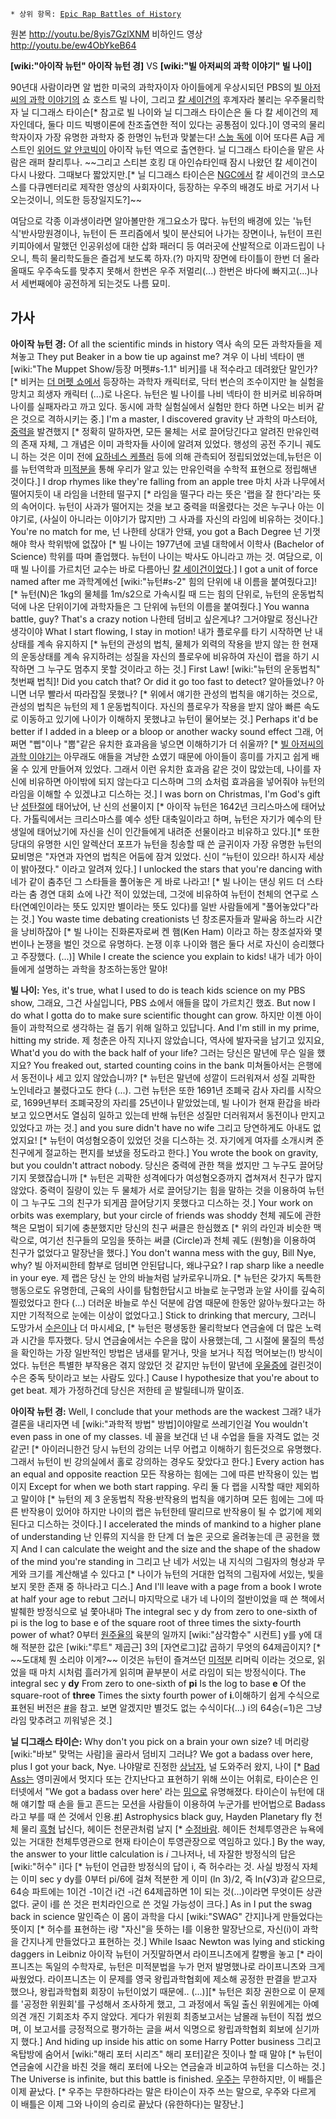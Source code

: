  * 상위 항목: [[Epic Rap Battles of History]]

{{{#!html
<object width="560" height="315"><param name="movie" value="//www.youtube.com/v/8yis7GzlXNM?version=3&amp;hl=ko_KR&amp;rel=0"></param><param name="allowFullScreen" value="true"></param><param name="allowscriptaccess" value="always"></param><embed src="//www.youtube.com/v/8yis7GzlXNM?version=3&amp;hl=ko_KR&amp;rel=0" type="application/x-shockwave-flash" width="560" height="315" allowscriptaccess="always" allowfullscreen="true"></embed></object>
}}}

원본 http://youtu.be/8yis7GzlXNM
비하인드 영상 http://youtu.be/ew4ObYkeB64

'''[wiki:"아이작 뉴턴" 아이작 뉴턴 경]''' VS '''[wiki:"빌 아저씨의 과학 이야기" 빌 나이]'''

90년대 사람이라면 알 법한 미국의 과학자이자 아이들에게 우상시되던 PBS의 [[빌 아저씨의 과학 이야기]]의 쇼 호스트 빌 나이, 그리고 [[칼 세이건]]의 후계자라 불리는 우주물리학자 닐 디그래스 타이슨[* 참고로 빌 나이와 닐 디그래스 타이슨은 둘 다 칼 세이건의 제자인데다, 둘다 미드 빅뱅이론에 찬조출연한 적이 있다는 공통점이 있다.]이 영국의 물리학자이자 가장 유명한 과학자 중 한명인 뉴턴과 맞붙는다! [[스눕 독]]에 이어 또다른 A급 게스트인 [[위어드 알 얀코빅]]이 아이작 뉴턴 역으로 출연한다. 닐 디그래스 타이슨을 맡은 사람은 래퍼 찰리투나. ~~그리고 스티븐 호킹 대 아인슈타인때 잠시 나왔던 칼 세이건이 다시 나왔다. 그때보다 짧았지만.[* 닐 디그래스 타이슨은 [[NGC]]에서 칼 세이건의 코스모스를 다큐멘터리로 제작한 영상의 사회자이다, 등장하는 우주의 배경도 바로 거기서 나오는것이니, 의도한 등장일지도?]~~

여담으로 각종 이과생이라면 알아볼만한 개그요소가 많다. 뉴턴의 배경에 있는 '뉴턴식'반사망원경이나, 뉴턴이 든 프리즘에서 빛이 분산되어 나가는 장면이나, 뉴턴이 프린키피아에서 말했던 인공위성에 대한 삽화 패러디 등 여러곳에 산발적으로 이과드립이 나오니, 특히 물리학도들은 즐겁게 보도록 하자.(?) 마지막 장면에 타이틀이 한번 더 올라올때도 우주속도를 맞추지 못해서 한번은 우주 저멀리(...) 한번은 바다에 빠지고(...)나서 세번째에야 공전하게 되는것도 나름 묘미.

== 가사 ==
'''아이작 뉴턴 경:'''
Of all the scientific minds in history
역사 속의 모든 과학자들을 제쳐놓고
They put Beaker in a bow tie up against me?
겨우 이 나비 넥타이 맨 [wiki:"The Muppet Show/등장 머펫#s-1.1" 비커]를 내 적수라고 데려왔단 말인가? [* 비커는 [[더 머펫 쇼]]에서 등장하는 과학자 캐릭터로, 닥터 번슨의 조수이지만 늘 실험을 망치고 희생자 캐릭터 (...)로 나온다. 뉴턴은 빌 나이를 나비 넥타이 한 비커로 비유하며 나이를 실패자라고 까고 있다. 동시에 과학 실험실에서 실험만 한다 하면 나오는 비커 같은 것으로 격하시키는 중.]
I'm a master, I discovered gravity
난 과학의 마스터야, [[중력]]을 발견했지 [* 정확히 말하자면, 모든 물체는 서로 끌어당긴다고 알려진 만유인력의 존재 자체, 그 개념은 이미 과학자들 사이에 알려져 있었다. 행성의 공전 주기니 궤도니 하는 것은 이미 전에 [[요하네스 케플러]] 등에 의해 관측되어 정립되었었는데,뉴턴은 이를 뉴턴역학과 [[미적분]]을 통해 우리가 알고 있는 만유인력을 수학적 표현으로 정립해낸 것이다.]
I drop rhymes like they're falling from an apple tree
마치 사과 나무에서 떨어지듯이 내 라임을 너한테 떨구지 [* 라임을 떨구다 라는 뜻은 '랩을 잘 한다'라는 뜻의 속어이다. 뉴턴이 사과가 떨어지는 것을 보고 중력을 떠올렸다는 것은 누구나 아는 이야기로, (사실이 아니라는 이야기가 많지만) 그 사과를 자신의 라임에 비유하는 것이다.]
You're no match for me, 
넌 나한테 상대가 안돼, 
you got a Bach Degree
넌 기껏해야 학사 학위밖에 없잖아 [* 빌 나이는 1977년에 코넬 대학에서 이학사 (Bachelor of Science) 학위를 따며 졸업했다. 뉴턴이 나이는 박사도 아니라고 까는 것. 여담으로, 이 때 빌 나이를 가르치던 교수는 바로 다름아닌 [[칼 세이건]]이었다.]
I got a unit of force named after me
과학계에선 [wiki:"뉴턴#s-2" 힘의 단위에 내 이름을 붙여줬다고]! [* 뉴턴(N)은 1kg의 물체를 1m/s2으로 가속시킬 때 드는 힘의 단위로, 뉴턴의 운동법칙 덕에 나온 단위이기에 과학자들은 그 단위에 뉴턴의 이름을 붙여줬다.]
You wanna battle, guy? That's a crazy notion
나한테 덤비고 싶은게냐? 그거야말로 정신나간 생각이야
What I start flowing, I stay in motion!
내가 플로우를 타기 시작하면 난 내 상태를 계속 유지하지 [* 뉴턴의 관성의 법칙, 물체가 외력의 작용을 받지 않는 한 현재의 운동상태를 계속 유지하려는 성질을 자신의 플로우에 비유하여 자신이 랩을 하기 시작하면 그 누구도 멈추지 못할 것이라고 하는 것.]
First Law! 
[wiki:"뉴턴의 운동법칙" 첫번째 법칙]! 
Did you catch that? Or did it go too fast to detect?
알아들었나? 아니면 너무 빨라서 따라잡질 못했나? [* 위에서 얘기한 관성의 법칙을 얘기하는 것으로, 관성의 법칙은 뉴턴의 제 1 운동법칙이다. 자신의 플로우가 작용을 받지 않아 빠른 속도로 이동하고 있기에 나이가 이해하지 못했냐고 뉴턴이 물어보는 것.]
Perhaps it'd be better if I added in a bleep or a bloop or another wacky sound effect
그래, 어쩌면 "삡"이나 "뿝"같은 유치한 효과음을 넣으면 이해하기가 더 쉬울까? [* [[빌 아저씨의 과학 이야기]]는 아무래도 애들을 겨냥한 쇼였기 때문에 아이들이 흥미를 가지고 쉽게 배울 수 있게 만들어져 있었다. 그래서 이런 유치한 효과음 같은 것이 많았는데, 나이를 자신에 비유하면 아이밖에 되지 않는다고 디스하며 그의 쇼처럼 효과음을 넣어줘야 뉴턴의 라임을 이해할 수 있겠냐고 디스하는 것.]
I was born on Christmas, I'm God's gift
난 [[성탄절]]에 태어났어, 난 신의 선물이지 [* 아이작 뉴턴은 1642년 크리스마스에 태어났다. 가톨릭에서는 크리스마스를 예수 성탄 대축일이라고 하며, 뉴턴은 자기가 예수의 탄생일에 태어났기에 자신을 신이 인간들에게 내려준 선물이라고 비유하고 있다.][* 또한 당대의 유명한 시인 알렉산더 포프가 뉴턴을 칭송할 때 쓴 글귀이자 가장 유명한 뉴턴의 묘비명은 "자연과 자연의 법칙은 어둠에 잠겨 있었다. 신이 “뉴턴이 있으라! 하시자 세상이 밝아졌다." 이라고 알려져 있다.]
I unlocked the stars that you're dancing with
네가 같이 춤추던 그 스타들을 풀어놓은 게 바로 나라고! [* 빌 나이는 댄싱 위드 더 스타라는 춤 경연 대회 쇼에 나간 적이 있었는데, 그것에 비유하여 뉴턴이 천체의 연구로 스타(연예인이라는 뜻도 있지만 별이라는 뜻도 있다)를 일반 사람들에게 "풀어놓았다"라는 것.]
You waste time debating creationists
넌 창조론자들과 말싸움 하느라 시간을 낭비하잖아 [* 빌 나이는 진화론자로써 켄 햄(Ken Ham) 이라고 하는 창조설자와 몇 번이나 논쟁을 벌인 것으로 유명하다. 논쟁 이후 나이와 햄은 둘다 서로 자신이 승리했다고 주장했다. (...)]
While I create the science you explain to kids!
내가 네가 아이들에게 설명하는 과학을 창조하는동안 말야!


'''빌 나이:'''
Yes, it's true, what I used to do is teach kids science on my PBS show,
그래요, 그건 사실입니다, PBS 쇼에서 애들을 많이 가르치긴 했죠.
But now I do what I gotta do to make sure scientific thought can grow.
하지만 이젠 아이들이 과학적으로 생각하는 걸 돕기 위해 일하고 있답니다.
And I'm still in my prime, hitting my stride.
제 청춘은 아직 지나지 않았습니다, 역사에 발자국을 남기고 있지요,
What'd you do with the back half of your life?
그러는 당신은 말년에 무슨 일을 했지요?
You freaked out, started counting coins in the bank 
미쳐돌아서는 은행에서 동전이나 세고 있지 않았습니까? [* 뉴턴은 말년에 성깔이 드러워져서 성질 괴팍한 노인네라고 불렸다고도 한다 (...). 그런 뉴턴은 또한 1691년 조폐국 감사 자리를 시작으로, 1699년부터 조폐국장의 자리를 25년이나 맡았었는데, 빌 나이가 현재 환갑을 바라보고 있으면서도 열심히 일하고 있는데 반해 뉴턴은 성질만 더러워져서 동전이나 만지고 있었다고 까는 것.] 
and you sure didn't have no wife
그리고 당연하게도 아내도 없었지요! [* 뉴턴이 여성혐오증이 있었던 것을 디스하는 것. 자기에게 여자를 소개시켜 준 친구에게 절교하는 편지를 보냈을 정도라고 한다.]
You wrote the book on gravity, but you couldn't attract nobody.
당신은 중력에 관한 책을 썼지만 그 누구도 끌어당기지 못했잖습니까 [* 뉴턴은 괴팍한 성격에다가 여성혐오증까지 겹쳐져서 친구가 많지 않았다. 중력이 질량이 있는 두 물체가 서로 끌어당기는 힘을 말하는 것을 이용하여 뉴턴이 그 누구도 그의 친구가 되게끔 끌어당기지 못했다고 디스하는 것.]
Your work on orbits was exemplary, but your circle of friends was shoddy
천체 궤도에 관한 책은 모범이 되기에 충분했지만 당신의 친구 써클은 한심했죠 [* 위의 라인과 비슷한 맥락으로, 여기선 친구들의 모임을 뜻하는 써클 (Circle)과 천체 궤도 (원형)을 이용하여 친구가 없었다고 말장난을 했다.]
You don't wanna mess with the guy, Bill Nye, why?
빌 아저씨한테 함부로 덤비면 안된답니다, 왜냐구요?
I rap sharp like a needle in your eye.
제 랩은 당신 눈 안의 바늘처럼 날카로우니까요. [* 뉴턴은 갖가지 독특한 행동으로도 유명한데, 근육의 사이를 탐험한답시고 바늘로 눈구멍과 눈알 사이를 깊숙히 찔렀었다고 한다 (...) 더러운 바늘로 쑤신 덕분에 감염 때문에 한동안 앓아누웠다고는 하지만 기적적으로 눈에는 이상이 없었다고.]
Stick to drinking that mercury,
그러니 도망가서 [[수은]]이나 더 마시세요, [* 뉴턴은 평생동한 물리학보다 연금술에 더 많은 노력과 시간을 투자했다. 당시 연금술에서는 수은을 많이 사용했는데, 그 시절에 물질의 특성을 확인하는 가장 일반적인 방법은 냄새를 맡거나, 맛을 보거나 직접 먹어보는(!) 방식이었다. 뉴턴은 특별한 부작용은 겪지 않았던 것 같지만 뉴턴이 말년에 [[우울증]]에 걸린것이 수은 중독 탓이라고 보는 사람도 있다.]
Cause I hypothesize that you're about to get beat.
제가 가정하건데 당신은 저한테 곧 발릴테니까 말이죠.


'''아이작 뉴턴 경:'''
Well, I conclude that your methods are the wackest
그래? 내가 결론을 내리자면 네 [wiki:"과학적 방법" 방법]이야말로 쓰레기인걸
You wouldn't even pass in one of my classes.
네 꼴을 보건대 넌 내 수업을 들을 자격도 없는 것 같군! [* 아이러니한건 당시 뉴턴의 강의는 너무 어렵고 이해하기 힘든것으로 유명했다. 그래서 뉴턴이 빈 강의실에서 홀로 강의하는 경우도 잦았다고 한다.]
Every action has an equal and opposite reaction
모든 작용하는 힘에는 그에 따른 반작용이 있는 법이지
Except for when we both start rapping.
우리 둘 다 랩을 시작할 때만 제외하고 말이야 [* 뉴턴의 제 3 운동법칙 작용·반작용의 법칙을 얘기하며 모든 힘에는 그에 따른 반작용이 있어야 하지만 나이의 랩은 뉴턴한테 딸리므로 반작용이 될 수 없기에 제외된다고 디스하는 것이다.]
I accelerated the minds of mankind to a higher plane of understanding
난 인류의 지식을 한 단계 더 높은 곳으로 올려놓는데 큰 공헌을 했지
And I can calculate the weight and the size and the shape of the shadow of the mind you're standing in
그리고 난 네가 서있는 내 지식의 그림자의 형상과 무게와 크기를 계산해낼 수 있다고 [* 나이가 뉴턴의 거대한 업적의 그림자에 서있는, 빛을 보지 못한 존재 중 하나라고 디스.]
And I'll leave with a page from a book I wrote at half your age to rebut
그러니 마지막으로 내가 네 나이의 절반이었을 때 쓴 책에서 발췌한 방정식으로 널 쫓아내마
The integral sec y dy from zero to one-sixth of pi is the log to base e of the square root of three times the sixty-fourth power of what?
0부터 [[원주율]]의 육분의 일까지 [wiki:"삼각함수" 시컨트] y를 y에 대해 적분한 값은 [wiki:"루트" 제곱근] 3의 [자연로그]값 곱하기 무엇의 64제곱이지? [* ~~도대체 뭔 소리야 이게?~~ 이것은 뉴턴이 즐겨쓰던 [[미적분]] 리머릭 이라는 것으로, 읽었을 때 마치 시처럼 흘러가게 읽히며 끝부분이 서로 라임이 되는 방정식이다. The integral sec y '''dy''' From zero to one-sixth of '''pi''' Is the log to base '''e''' Of the square-root of '''three''' Times the sixty fourth power of '''i'''.이해하기 쉽게 수식으로 표현된 버전은 [http://www.calculushumor.com/calculus-humor/calculus-limerick #]을 참고. 보면 알겠지만 별것도 없는 수식이다(...) i의 64승(=1)은 그냥 라임 맞추려고 끼워넣은 것.] 


'''닐 디그래스 타이슨:'''
Why don't you pick on a brain your own size?
네 머리랑 [wiki:"바보" 맞먹는 사람]을 골라서 덤비지 그러냐? 
We got a badass over here, plus I got your back, Nye.
나야말로 진정한 [[상남자]], 널 도와주러 왔지, 나이 [* [[Bad Ass]]는 영미권에서 멋지다 또는 간지난다고 표현하기 위해 쓰이는 어휘로, 타이슨은 인터넷에서 "We got a badass over here' 라는 [[밈]]으로 유명해졌다. 타이슨이 뉴턴에 대해 얘기할 때 손을 들고 흔드는 모션을 사람들이 이용하여 누군가를 반어법으로 Badass라고 부를 때 쓴 것에서 인용.[http://ct.fra.bz/ol/fz/sw/i51/5/4/25/frabz-watch-out-weve-got-a-badass-over-here-e1e8e4.jpg #]]
Astrophysics black guy, Hayden Planetary fly
천체 물리 [[흑형]] 납신다, 헤이든 천문관처럼 날지 [* [[수정바람]]. 헤이든 천체투영관은 뉴욕에 있는 거대한 천체투영관으로 현재 타이슨이 투영관장으로 역임하고 있다.]
By the way, the answer to your little calculation is ''i''
그나저나, 네 자잘한 방정식의 답은 [wiki:"허수" i]다 [* 뉴턴이 언급한 방정식의 답이 i, 즉 허수라는 것. 사실 방정식 자체는 이미 sec y dy를 0부터 pi/6에 걸쳐 적분한 게 이미 (ln 3)/2, 즉 ln(√3)과 같으므로, 64승 파트에는 1이건 -1이건 i건 -i건 64제곱하면 1이 되는 것(...)이라면 무엇이든 상관 없다. 굳이 i를 쓴 것은 펀치라인으로 쓴 것일 가능성이 크다.]
As in I put the swag back in science
말인즉슨 이 몸이 과학을 다시 [wiki:"SWAG" 간지]나게 만들었다는 뜻이지 [* 허수를 표현하는 i랑 "자신"을 뜻하는 I를 이용한 말장난으로, 자신(i)이 과학을 간지나게 만들었다고 표현하는 것.]
While Isaac Newton was lying and sticking daggers in Leibniz
아이작 뉴턴이 거짓말하면서 라이프니츠에게 칼빵을 놓고 [* 라이프니츠는 독일의 수학자로, 뉴턴은 미적분법을 누가 먼저 발명했나로 라이프니츠와 크게 싸웠었다. 라이프니츠는 이 문제를 영국 왕립과학협회에 제소해 공정한 판결을 받고자 했으나, 왕립과학협회 회장이 뉴턴이었기 때문에.. (...)][* 뉴턴은 회장 권한으로 이 문제를 '공정한 위원회'를 구성해서 조사하게 했고, 그 과정에서 독일 출신 위원에게는 아예 의견 개진 기회조차 주지 않았다. 게다가 위원회 최종보고서는 남몰래 뉴턴이 직접 썼으며, 이 보고서를 긍정적으로 평가하는 글을 써서 익명으로 왕립과학협회 회보에 싣기까지 했다.]
And hiding up inside his attic on some Harry Potter business
그리고 옥탑방에 숨어서 [wiki:"해리 포터 시리즈" 해리 포터]같은 짓이나 할 때 말야  [* 뉴턴이 연금술에 시간을 바친 것을 해리 포터에 나오는 연금술과 비교하여 뉴턴을 디스하는 것.]
The Universe is infinite, but this battle is finished.
[[우주]]는 무한하지만, 이 배틀은 이제 끝났다. [* 우주는 무한하다라는 말은 타이슨이 자주 쓰는 말으로, 우주와 다르게 이 배틀은 이제 그와 나이의 승리로 끝났다 (유한하다)는 말장난.]
